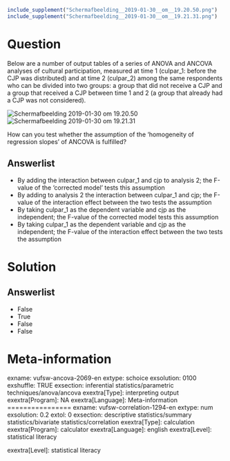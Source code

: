 ```{r, echo = FALSE, results = "hide"}
include_supplement("Schermafbeelding__2019-01-30__om__19.20.50.png")
include_supplement("Schermafbeelding__2019-01-30__om__19.21.31.png")
```

Question
========
Below are a number of output tables of a series of ANOVA and ANCOVA
analyses of cultural participation, measured at time 1 (culpar\_1:
before the CJP was distributed) and at time 2 (culpar\_2) among the same
respondents who can be divided into two groups: a group that did not
receive a CJP and a group that received a CJP between time 1 and 2 (a
group that already had a CJP was not considered).  
  
<img src="Schermafbeelding__2019-01-30__om__19.20.50.png"
class="fr-fic fr-dii tvcss_2"
alt="Schermafbeelding 2019-01-30 om 19.20.50" /><img src="Schermafbeelding__2019-01-30__om__19.21.31.png"
class="fr-fic fr-dii tvcss_2"
alt="Schermafbeelding 2019-01-30 om 19.21.31" />  
  
How can you test whether the assumption of the 'homogeneity of
regression slopes' of ANCOVA is fulfilled?

Answerlist
----------
* By adding the interaction between culpar\_1 and cjp to analysis 2; the
  F-value of the 'corrected model' tests this assumption
* By adding to analysis 2 the interaction between culpar\_1 and cjp; the
  F-value of the interaction effect between the two tests the assumption
* By taking culpar\_1 as the dependent variable and cjp as the
  independent; the F-value of the corrected model tests this assumption
* By taking culpar\_1 as the dependent variable and cjp as the
  independent; the F-value of the interaction effect between the two tests
  the assumption

Solution
========










Answerlist
----------
* False
* True
* False
* False

Meta-information
================
exname: vufsw-ancova-2069-en
extype: schoice
exsolution: 0100
exshuffle: TRUE
exsection: inferential statistics/parametric techniques/anova/ancova
exextra[Type]: interpreting output
exextra[Program]: NA
exextra[Language]: Meta-information
================
exname: vufsw-correlation-1294-en
extype: num
exsolution: 0.2
extol: 0
exsection: descriptive statistics/summary statistics/bivariate statistics/correlation
exextra[Type]: calculation
exextra[Program]: calculator
exextra[Language]: english
exextra[Level]: statistical literacy

exextra[Level]: statistical literacy

